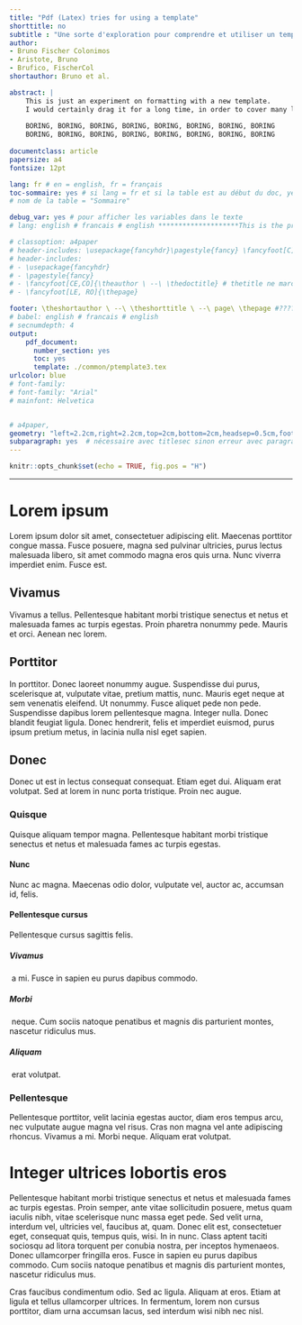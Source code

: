 ```yaml
---
title: "Pdf (Latex) tries for using a template"
shorttitle: no
subtitle : "Une sorte d'exploration pour comprendre et utiliser un template"
author: 
- Bruno Fischer Colonimos
- Aristote, Bruno
- Brufico, FischerCol
shortauthor: Bruno et al.

abstract: |
    This is just an experiment on formatting with a new template.  
    I would certainly drag it for a long time, in order to cover many lines. But it will certainly be BORING,
    
    BORING, BORING, BORING, BORING, BORING, BORING, BORING, BORING  
    BORING, BORING, BORING, BORING, BORING, BORING, BORING, BORING
    
documentclass: article
papersize: a4
fontsize: 12pt

lang: fr # en = english, fr = français
toc-sommaire: yes # si lang = fr et si la table est au début du doc, yes u true
# nom de la table = "Sommaire"

debug_var: yes # pour afficher les variables dans le texte
# lang: english # francais # english ********************This is the problem

# classoption: a4paper
# header-includes: \usepackage{fancyhdr}\pagestyle{fancy} \fancyfoot[C]{\thetitle \ \textemdash \ page \thepage}
# header-includes:
# - \usepackage{fancyhdr}
# - \pagestyle{fancy}
# - \fancyfoot[CE,CO]{\theauthor \ --\ \thedoctitle} # thetitle ne marche pas et donne le n0 de section
# - \fancyfoot[LE, RO]{\thepage}

footer: \theshortauthor \ --\ \theshorttitle \ --\ page\ \thepage #????
# babel: english # francais # english
# secnumdepth: 4
output: 
    pdf_document:
      number_section: yes
      toc: yes
      template: ./common/ptemplate3.tex
urlcolor: blue
# font-family:
# font-family: "Arial"
# mainfont: Helvetica


# a4paper, 
geometry: "left=2.2cm,right=2.2cm,top=2cm,bottom=2cm,headsep=0.5cm,footskip=1cm"
subparagraph: yes  # nécessaire avec titlesec sinon erreur avec paragraph et subparagraph
---
```


```r
knitr::opts_chunk$set(echo = TRUE, fig.pos = "H")
```

************************

Lorem ipsum
===========

Lorem ipsum dolor sit amet, consectetuer adipiscing elit. Maecenas porttitor congue massa. Fusce posuere, magna sed pulvinar ultricies, purus lectus malesuada libero, sit amet commodo magna eros quis urna. Nunc viverra imperdiet enim. Fusce est.

Vivamus{-}
-------
Vivamus a tellus. Pellentesque habitant morbi tristique senectus et netus et malesuada fames ac turpis egestas. Proin pharetra nonummy pede. Mauris et orci. Aenean nec lorem.

Porttitor
---------
In porttitor. Donec laoreet nonummy augue. Suspendisse dui purus, scelerisque at, vulputate vitae, pretium mattis, nunc. Mauris eget neque at sem venenatis eleifend. Ut nonummy.
Fusce aliquet pede non pede. Suspendisse dapibus lorem pellentesque magna. Integer nulla. Donec blandit feugiat ligula. Donec hendrerit, felis et imperdiet euismod, purus ipsum pretium metus, in lacinia nulla nisl eget sapien.

Donec
-----
Donec ut est in lectus consequat consequat. Etiam eget dui. Aliquam erat volutpat. Sed at lorem in nunc porta tristique. Proin nec augue.

### Quisque

Quisque aliquam tempor magna. Pellentesque habitant morbi tristique senectus et netus et malesuada fames ac turpis egestas. 

#### Nunc
Nunc ac magna. Maecenas odio dolor, vulputate vel, auctor ac, accumsan id, felis.

#### Pellentesque cursus
Pellentesque cursus sagittis felis.

##### Vivamus{-}  
\ a mi. Fusce in sapien eu purus dapibus commodo. 

##### Morbi
\ neque. Cum sociis natoque penatibus et magnis dis parturient montes, nascetur ridiculus mus.

##### Aliquam
\ erat volutpat.


### Pellentesque

Pellentesque porttitor, velit lacinia egestas auctor, diam eros tempus arcu, nec vulputate augue magna vel risus. Cras non magna vel ante adipiscing rhoncus. Vivamus a mi. Morbi neque. Aliquam erat volutpat.


Integer ultrices lobortis eros
==============================

Pellentesque habitant morbi tristique senectus et netus et malesuada fames ac turpis egestas. Proin semper, ante vitae sollicitudin posuere, metus quam iaculis nibh, vitae scelerisque nunc massa eget pede. Sed velit urna, interdum vel, ultricies vel, faucibus at, quam. Donec elit est, consectetuer eget, consequat quis, tempus quis, wisi.
In in nunc. Class aptent taciti sociosqu ad litora torquent per conubia nostra, per inceptos hymenaeos. Donec ullamcorper fringilla eros. Fusce in sapien eu purus dapibus commodo. Cum sociis natoque penatibus et magnis dis parturient montes, nascetur ridiculus mus.

Cras faucibus condimentum odio. Sed ac ligula. Aliquam at eros. Etiam at ligula et tellus ullamcorper ultrices. In fermentum, lorem non cursus porttitor, diam urna accumsan lacus, sed interdum wisi nibh nec nisl.

